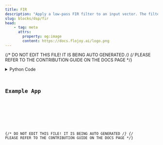 ```yaml
---
title: FIR
description: "Apply a low-pass FIR filter to an input vector. The filter is designed with the window method."
slug: blocks/dsp/fir
head:
    - tag: meta
      attrs:
        property: og:image
        content: https://docs.flojoy.ai/logo.png
---
```


{/* DO NOT EDIT THIS FILE! IT IS BEING AUTO GENERATED */}
{/* PLEASE REFER TO THE CONTRIBUTION GUIDE ON THE DOCS PAGE */}


<DownloadStudioBanner />
<PythonDocsDisplay docstring={block_data["docstring"]} />
<details>
<summary>Python Code</summary>



<Code code={pythonCode} lang="py" wrap theme="dracula" />

[Find this Flojoy Block on GitHub](https://github.com/flojoy-ai/blocks/blob/main/blocks/DSP/FIR/FIR.py)

</details>

## Example App


<GetHelpWidget />


<AppDisplay app={app} blockName="FIR" client:visible />


<Example />

{/* DO NOT EDIT THIS FILE! IT IS BEING AUTO GENERATED */}
{/* PLEASE REFER TO THE CONTRIBUTION GUIDE ON THE DOCS PAGE */}
